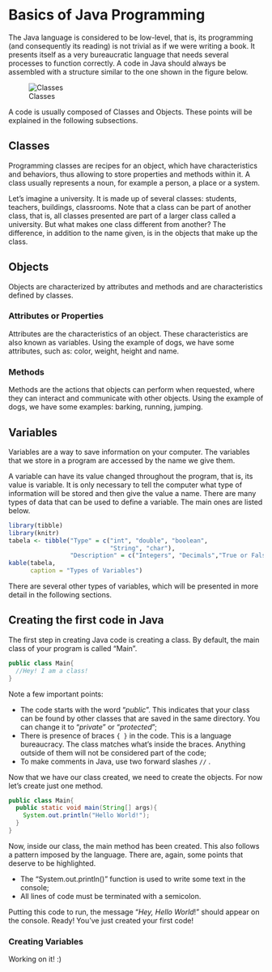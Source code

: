 # Basics of Java Programming

The Java language is considered to be low-level, that is, its programming (and consequently its reading) is not trivial as if we were writing a book. It presents itself as a very bureaucratic language that needs several processes to function correctly. A code in Java should always be assembled with a structure similar to the one shown in the figure below.

![Classes](imagens/imagem clases.png)

A code is usually composed of Classes and Objects. These points will be explained in the following subsections.

## Classes

Programming classes are recipes for an object, which have characteristics and behaviors, thus allowing to store properties and methods within it. A class usually represents a noun, for example a person, a place or a system.

Let's imagine a university. It is made up of several classes: students, teachers, buildings, classrooms. Note that a class can be part of another class, that is, all classes presented are part of a larger class called a university. But what makes one class different from another? The difference, in addition to the name given, is in the objects that make up the class.

## Objects

Objects are characterized by attributes and methods and are characteristics defined by classes.

### Attributes or Properties

Attributes are the characteristics of an object. These characteristics are also known as variables. Using the example of dogs, we have some attributes, such as: color, weight, height and name.

### Methods

Methods are the actions that objects can perform when requested, where they can interact and communicate with other objects. Using the example of dogs, we have some examples: barking, running, jumping.

## Variables

Variables are a way to save information on your computer. The variables that we store in a program are accessed by the name we give them.

A variable can have its value changed throughout the program, that is, its value is variable. It is only necessary to tell the computer what type of information will be stored and then give the value a name. There are many types of data that can be used to define a variable. The main ones are listed below.

```r
library(tibble)
library(knitr)
tabela <- tibble("Type" = c("int", "double", "boolean",
                            "String", "char"),
                 "Description" = c("Integers", "Decimals","True or False", "Texts", "Characters"))
kable(tabela,  
      caption = "Types of Variables")
```

There are several other types of variables, which will be presented in more detail in the following sections.

## Creating the first code in Java

The first step in creating Java code is creating a class. By default, the main class of your program is called “Main”.

```java
public class Main{
  //Hey! I am a class!
}
```

Note a few important points:

- The code starts with the word “*public*”. This indicates that your class can be found by other classes that are saved in the same directory. You can change it to “*private*” or “*protected*”;
- There is presence of braces `{ }` in the code. This is a language bureaucracy. The class matches what's inside the braces. Anything outside of them will not be considered part of the code;
- To make comments in Java, use two forward slashes `//` .

Now that we have our class created, we need to create the objects. For now let's create just one method.

```java
public class Main{
  public static void main(String[] args){
    System.out.println("Hello World!");
  }
}
```

Now, inside our class, the main method has been created. This also follows a pattern imposed by the language. There are, again, some points that deserve to be highlighted.

- The “System.out.println()” function is used to write some text in the console;
- All lines of code must be terminated with a semicolon.

Putting this code to run, the message “*Hey, Hello World*!” should appear on the console. Ready! You've just created your first code!


### Creating Variables

Working on it! :)